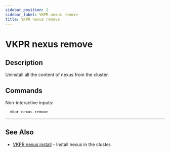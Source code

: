 ```yaml
---
sidebar_position: 2
sidebar_label: VKPR nexus remove
title: VKPR nexus remove
---
```


# VKPR nexus remove

## Description

Uninstall all the content of nexus from the cluster.

## Commands

Non-interactive inputs:

```bash
  vkpr nexus remove
```

---

## See Also

- [VKPR nexus install](/docs/commands/nexus/install) - Install nexus in the cluster.

